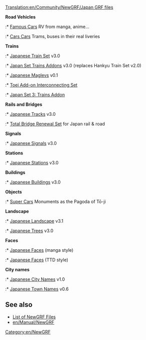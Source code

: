 [[Translation:en/Community/NewGRF/Japan GRF files]]


{{en/NewGRF Country|
Flag=800px-Flag of Japan.png|
name=Japan|
website=www.as-st.com/ttd/japan/index.html|
setname=Japan Railways Trainset}}
'''Road Vehicles'''
:* [https://www.tt-forums.net/viewtopic.php?t=74439 Famous Cars] RV from manga, anime...
:* [https://www.tt-forums.net/viewtopic.php?t=74705 Cars Cars] Trams, buses in their real liveries

'''Trains'''
:* [http://binaries.openttd.org/bananas/newgrf/Japanese_Train_Set-3.0.tar.gz Japanese Train Set] v3.0 
:* [http://www.tt-forums.net/viewtopic.php?p=1128274#p1128274 Japan Set Trains Addons] v3.0 (replaces Hankyu Train Set v2.0)
:* [http://binaries.openttd.org/bananas/newgrf/Japanese_Maglevs-0.1.tar.gz Japanese Maglevs] v0.1 
:* [http://www.tt-forums.net/viewtopic.php?t=58760 Toei Add-on Interconnecting Set]
:* [http://www.tt-forums.net/viewtopic.php?p=1128274#p1128274 Japan Set 3: Trains Addon]

'''Rails and Bridges''' 
:* [http://binaries.openttd.org/bananas/newgrf/Japanese_Tracks-3.0.tar.gz Japanese Tracks] v3.0
:* [http://binaries.openttd.org/bananas/newgrf/Total_Bridge_Renewal_Japan-0.2.tar.gz Total Bridge Renewal Set] for Japan rail & road

'''Signals'''
:* [http://binaries.openttd.org/bananas/newgrf/Japanese_Signals-3.0.tar.gz Japanese Signals] v3.0 

'''Stations'''
:* [http://binaries.openttd.org/bananas/newgrf/Japanese_Stations-3.0.tar.gz Japanese Stations] v3.0 

'''Buildings'''
:* [http://binaries.openttd.org/bananas/newgrf/Japanese_Buildings-3.0.tar.gz Japanese Buildings] v3.0 

'''Objects'''
:* [https://www.tt-forums.net/viewtopic.php?t=74446 Super Cars] Monuments as the Pagoda of Tō-ji

'''Landscape'''
:* [http://binaries.openttd.org/bananas/newgrf/JapanSet_Landscape-3.1.tar.gz Japanese Landscape] v3.1 
:* [http://binaries.openttd.org/bananas/newgrf/Japanese_Trees-3.0.tar.gz Japanese Trees] v3.0 

'''Faces'''
:* [http://as-st.com/ttd/japan/files/jpfacesw.zip Japanese Faces] (manga style)
:* [http://george.zernebok.net/download/YellFace.rar Japanese Faces] (TTD style)

'''City names'''
:* [http://binaries.openttd.org/bananas/newgrf/Japanese_City_Names-1.tar.gz Japanese City Names] v1.0
:* [http://binaries.openttd.org/bananas/newgrf/Japanese_Town_Names-0.6.tar.gz Japanese Town Names] v0.6 

== See also ==
* [[en/Community/NewGRF/NewGRF List|List of NewGRF Files]]
* [[en/Manual/NewGRF]]

[[Category:en/NewGRF]]